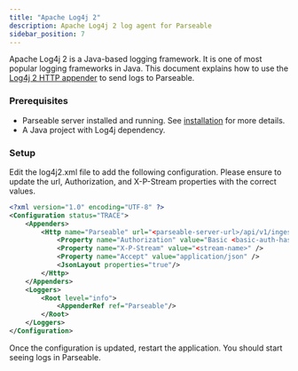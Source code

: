 ```yaml
---
title: "Apache Log4j 2"
description: Apache Log4j 2 log agent for Parseable
sidebar_position: 7
---
```


Apache Log4j 2 is a Java-based logging framework. It is one of most popular logging frameworks in Java. This document explains how to use the [Log4j 2 HTTP appender](https://logging.apache.org/log4j/2.x/manual/appenders.html#HTTP) to send logs to Parseable.

### Prerequisites
- Parseable server installed and running. See [installation](https://www.parseable.com/docs/server/installation) for more details.
- A Java project with Log4j dependency.

### Setup
Edit the log4j2.xml file to add the following configuration. Please ensure to update the url, Authorization, and X-P-Stream properties with the correct values.


```xml
<?xml version="1.0" encoding="UTF-8" ?>
<Configuration status="TRACE">
    <Appenders>
        <Http name="Parseable" url="<parseable-server-url>/api/v1/ingest" method="POST">
            <Property name="Authorization" value="Basic <basic-auth-hash>" />
            <Property name="X-P-Stream" value="<stream-name>" />
            <Property name="Accept" value="application/json" />
            <JsonLayout properties="true"/>
        </Http>
    </Appenders>
    <Loggers>
        <Root level="info">
            <AppenderRef ref="Parseable"/>
        </Root>
    </Loggers>
</Configuration>
```
Once the configuration is updated, restart the application. You should start seeing logs in Parseable.

